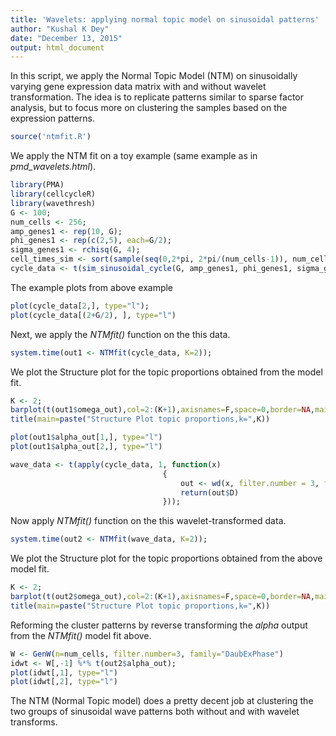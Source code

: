 ```yaml
---
title: 'Wavelets: applying normal topic model on sinusoidal patterns'
author: "Kushal K Dey"
date: "December 13, 2015"
output: html_document
---
```


In this script, we apply the Normal Topic Model (NTM) on sinusoidally varying gene expression data matrix with and without wavelet transformation. The idea is to replicate patterns similar to sparse factor analysis, but to focus more on clustering the samples based on the expression patterns.

```r
source('ntmfit.R')
```

We apply the NTM fit on a toy example (same example as in *pmd_wavelets.html*).

```r
library(PMA)
library(cellcycleR)
library(wavethresh)
G <- 100;
num_cells <- 256;
amp_genes1 <- rep(10, G);
phi_genes1 <- rep(c(2,5), each=G/2);
sigma_genes1 <- rchisq(G, 4);
cell_times_sim <- sort(sample(seq(0,2*pi, 2*pi/(num_cells-1)), num_cells, replace=FALSE));
cycle_data <- t(sim_sinusoidal_cycle(G, amp_genes1, phi_genes1, sigma_genes1, cell_times_sim));

```

The example plots from above example

```r
plot(cycle_data[2,], type="l");
plot(cycle_data[(2+G/2), ], type="l")
```

Next, we apply the *NTMfit()* function on the this data.

```r
system.time(out1 <- NTMfit(cycle_data, K=2));
```

We plot the Structure plot for the topic proportions obtained from the model fit.

```r
K <- 2;
barplot(t(out1$omega_out),col=2:(K+1),axisnames=F,space=0,border=NA,main="",las=1,ylim=c(0,1),cex.axis=1.5,cex.main=1.4)
title(main=paste("Structure Plot topic proportions,k=",K))

plot(out1$alpha_out[1,], type="l")
plot(out1$alpha_out[2,], type="l")

```


```r

wave_data <- t(apply(cycle_data, 1, function(x)
                                  {
                                      out <- wd(x, filter.number = 3, family = "DaubExPhase")
                                      return(out$D)
                                  }));
```

Now apply *NTMfit()* function on the this wavelet-transformed data.

```r
system.time(out2 <- NTMfit(wave_data, K=2));
```


We plot the Structure plot for the topic proportions obtained from the above model fit.

```r
K <- 2;
barplot(t(out2$omega_out),col=2:(K+1),axisnames=F,space=0,border=NA,main="",las=1,ylim=c(0,1),cex.axis=1.5,cex.main=1.4)
title(main=paste("Structure Plot topic proportions,k=",K))

```

Reforming the cluster patterns by reverse transforming the *alpha* output from the *NTMfit()* model fit above.

```r
W <- GenW(n=num_cells, filter.number=3, family="DaubExPhase")
idwt <- W[,-1] %*% t(out2$alpha_out);
plot(idwt[,1], type="l")
plot(idwt[,2], type="l")

```

The NTM (Normal Topic model) does a pretty decent job at clustering the two groups of sinusoidal wave patterns both without and with wavelet transforms.

